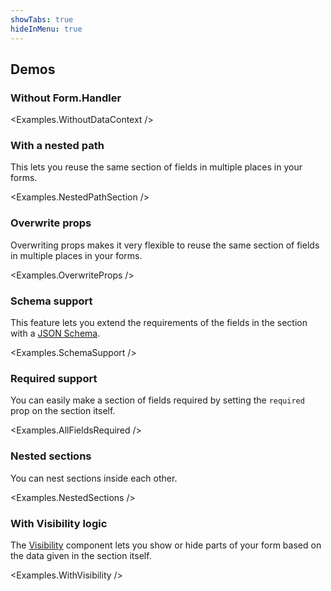 ```yaml
---
showTabs: true
hideInMenu: true
---
```



## Demos

### Without Form.Handler

<Examples.WithoutDataContext />

### With a nested path

This lets you reuse the same section of fields in multiple places in your forms.

<Examples.NestedPathSection />

### Overwrite props

Overwriting props makes it very flexible to reuse the same section of fields in multiple places in your forms.

<Examples.OverwriteProps />

### Schema support

This feature lets you extend the requirements of the fields in the section with a [JSON Schema](/uilib/extensions/forms/all-features/#schema-validation).

<Examples.SchemaSupport />

### Required support

You can easily make a section of fields required by setting the `required` prop on the section itself.

<Examples.AllFieldsRequired />

### Nested sections

You can nest sections inside each other.

<Examples.NestedSections />

### With Visibility logic

The [Visibility](/uilib/extensions/forms/Form/Visibility/) component lets you show or hide parts of your form based on the data given in the section itself.

<Examples.WithVisibility />
